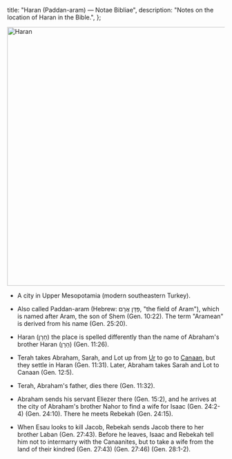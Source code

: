  title: "Haran (Paddan-aram) — Notae Bibliae",
  description: "Notes on the location of Haran in the Bible.",
};

<Initial text="Haran (Paddan-aram)"/>

<Image
  className="sepia rounded"
  src="/places/haran.jpg"
  alt="Haran"
  width="600"
  height="600"
/>

- A city in Upper Mesopotamia (modern southeastern Turkey).

- Also called Paddan-aram (Hebrew: פַּדָּן אֲרָם, "the field of Aram"), which is named after Aram, the son of Shem (Gen. 10:22). The term "Aramean" is derived from his name (Gen. 25:20).

- Haran (חָרָן) the place is spelled differently than the name of Abraham's brother Haran (הָרָן) (Gen. 11:26).

- Terah takes Abraham, Sarah, and Lot up from [Ur](/places/old-testament/genesis/ur) to go to [Canaan](/places/old-testament/genesis/canaan), but they settle in Haran (Gen. 11:31). Later, Abraham takes Sarah and Lot to Canaan (Gen. 12:5).

- Terah, Abraham's father, dies there (Gen. 11:32).

- Abraham sends his servant Eliezer there (Gen. 15:2), and he arrives at the city of Abraham's brother Nahor to find a wife for Isaac (Gen. 24:2-4) (Gen. 24:10). There he meets Rebekah (Gen. 24:15).

- When Esau looks to kill Jacob, Rebekah sends Jacob there to her brother Laban (Gen. 27:43). Before he leaves, Isaac and Rebekah tell him not to intermarry with the Canaanites, but to take a wife from the land of their kindred (Gen. 27:43) (Gen. 27:46) (Gen. 28:1-2).
